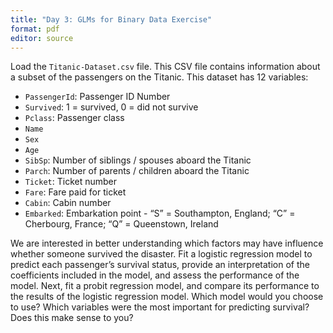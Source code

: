 ```yaml
---
title: "Day 3: GLMs for Binary Data Exercise"
format: pdf
editor: source
---
```


Load the `Titanic-Dataset.csv` file. This CSV file contains information about a subset of the passengers on the Titanic. This dataset has 12 variables:

- `PassengerId`: Passenger ID Number
- `Survived`: 1 = survived, 0 = did not survive
- `Pclass`: Passenger class
- `Name`
- `Sex`
- `Age`
- `SibSp`: Number of siblings / spouses aboard the Titanic
- `Parch`: Number of parents / children aboard the Titanic
- `Ticket`: Ticket number
- `Fare`: Fare paid for ticket
- `Cabin`: Cabin number
- `Embarked`: Embarkation point - "S" = Southampton, England; "C" = Cherbourg, France; "Q" = Queenstown, Ireland

We are interested in better understanding which factors may have influence whether someone survived the disaster. Fit a logistic regression model to predict each passenger's survival status, provide an interpretation of the coefficients included in the model, and assess the performance of the model. Next, fit a probit regression model, and compare its performance to the results of the logistic regression model. Which model would you choose to use? Which variables were the most important for predicting survival? Does this make sense to you?